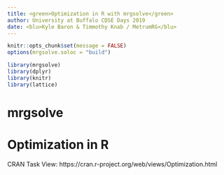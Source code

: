 ```yaml
---
title: <green>Optimization in R with mrgsolve</green>
author: University at Buffalo CDSE Days 2019
date: <blu>Kyle Baron & Timmothy Knab / MetrumRG</blu>
---
```


```r
knitr::opts_chunk$set(message = FALSE)
options(mrgsolve.soloc = "build")
```


```r
library(mrgsolve)
library(dplyr)
library(knitr)
library(lattice)

```


# mrgsolve


# Optimization in R

CRAN Task View: https://cran.r-project.org/web/views/Optimization.html






